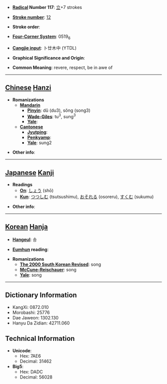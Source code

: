* '''[[Wiktionary:Chinese radical index| Radical]] Number 117''': [[Wiktionary:Chinese radical index 立|立]]+7 strokes

* '''[[Wiktionary:Chinese total strokes index|Stroke number]]''': [[Wiktionary:Chinese total strokes index 12|12]]

* '''Stroke order''': 

* '''[[Wiktionary:Chinese four corner index|Four-Corner System]]''': 0519<sub>6</sub>

* '''[[Wiktionary:Chinese Cangjie index|Cangjie input]]''': 卜廿木中 (YTDL)

* '''Graphical Significance and Origin''': 

* '''Common Meaning''': revere, respect, be in awe of

----

== [[Chinese]] [[Hanzi]] ==

* '''Romanizations'''
** '''[[Mandarin]]'''
*** '''[[Pinyin]]''': dǔ (du3), sǒng (song3)
*** '''[[Wade-Giles]]''': tu<sup>3</sup>, sung<sup>3</sup>
*** '''[[Yale]]''': 
** '''[[Cantonese]]'''
*** '''[[Jyutping]]''':
*** '''[[Penkyamp]]''': 
*** '''[[Yale]]''': sung2

* '''Other info''': 

----

== [[Japanese]] [[Kanji]] ==

* '''Readings'''
** '''[[On]]''': [[しょう]] (shō)
** '''[[Kun]]''': [[つつしむ]] (tsutsushimu), [[おそれる]] (osoreru), [[すくむ]] (sukumu)

* '''Other info''':  

----

== [[Korean]] [[Hanja]] ==

* '''[[Hangeul]]''': 송

* '''[[Eumhun]] reading''': 

* '''Romanizations'''
** '''[[The 2000 South Korean Revised Romanization|The 2000 South Korean Revised]]''': song
** '''[[McCune-Reischauer]]''': song
** '''[[Yale]]''': song

----

== Dictionary Information ==

* KangXi: 0872.010
* Morobashi: 25776
* Dae Jaweon: 1302.130
* Hanyu Da Zidian: 42711.060

== Technical Information ==

* '''Unicode''':
** Hex: 7AE6
** Decimal: 31462
* '''Big5''':
** Hex: DADC
** Decimal: 56028